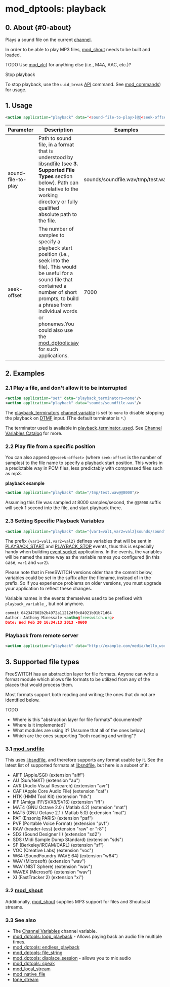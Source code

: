 
# mod_dptools: playback 


## 0\. About {#0-about}

Plays a sound file on the current [channel](../../Introduction/Call-Legs.mdx#0-about).

In order to be able to play MP3 files, [mod\_shout](../mod_shout_3965531.mdx#21-play) needs to be built and loaded.

TODO Use [mod\_vlc](../mod_vlc_13173380.mdx)) for anything else (i.e., M4A, AAC, etc.)?

Stop playback

To stop playback, use the `uuid_break` [API](../../Introduction/FreeSWITCH-API.mdx#-freeswitch--freeswitch-api-) command. See [mod\_commands](../mod_commands_1966741.mdx)) for usage.

## 1\. Usage

```xml
<action application="playback" data="<sound-file-to-play>[@@<seek-offset>]"/> 
```

  
| Parameter          | Description                                                                                                                                                                                                                                                                                               | Examples                          |
| ------------------ | --------------------------------------------------------------------------------------------------------------------------------------------------------------------------------------------------------------------------------------------------------------------------------------------------------- | --------------------------------- |
| sound-file-to-play | Path to sound file, in a format that is understood by [libsndfile](https://en.wikipedia.org/wiki/Libsndfile) (see **3\. Supported File Types** section below). Path can be relative to the working directory or fully qualified absolute path to the file.                                                | sounds/soundfile.wav/tmp/test.wav |
| seek-offset        | The number of samples to specify a playback start position (i.e., seek into the file). This would be useful for a sound file that contained a number of short prompts, to build a phrase from individual words or phonemes.You could also use the [mod\_dptools:say](./6586961.mdx#0-about) for such applications. | 7000                              |

## 2\. Examples

### 2.1 Play a file, and don't allow it to be interrupted

```xml
<action application="set" data="playback_terminators=none"/> 
<action application="playback" data="sounds/soundfile.wav"/>
```

The [playback\_terminators](../../../Channel-Variables-Catalog/playback_terminators_16353264.mdx#0-about) [channel variable](../../Dialplan/Channel-Variables_16352493.mdx#about) is set to `none` to disable stopping the playback on [DTMF](../../Introduction/Glossary.mdx#dtmf) input. (The default terminator is `*`.)

The terminator used is available in [playback\_terminator\_used](../../../Channel-Variables-Catalog/playback_terminator_used_16353270.mdx#playback_terminator_used). See [Channel Variables Catalog](../../../Channel-Variables-Catalog/index.mdx#comments) for more.

### 2.2 Play file from a specific position

You can also append `@@<seek-offset>` (where `seek-offset` is the number of samples) to the file name to specify a playback start position. This works in a predictable way in PCM files, less predictably with compressed files such as mp3.

**playback example**

```xml
<action application="playback" data="/tmp/test.wav@@8000"/>
```

Assuming this file was sampled at 8000 samples/second, the `@@8000` suffix will seek 1 second into the file, and start playback there.

### 2.3 Setting Specific Playback Variables

```xml
<action application="playback" data="{var1=val1,var2=val2}sounds/soundfile.wav"/>
```

The prefix `{var1=val1,var2=val2}` defines variables that will be sent in [PLAYBACK\_START](../../Introduction/Event-System/Event-List_7143557.mdx#playback_start) and [PLAYBACK\_STOP](../../Introduction/Event-System/Event-List_7143557.mdx#playback_stop) events, thus this is especially handy when building [event socket](../../Introduction/Glossary.mdx#event-socket) applications. In the events, the variables will be named the same way as the variable names you configured (in this case, `var1` and `var2`).

Please note that in FreeSWITCH versions older than the commit below, variables could be set in the suffix after the filename, instead of in the prefix. So if you experience problems on older versions, you must upgrade your application to reflect these changes.

Variable names in the events themselves used to be prefixed with `playback_variable_`, but not anymore.

```xml
commit 042347802b2b4972a11212df0c84921b91b71d64
Author: Anthony Minessale <anthm@freeswitch.org>
Date: Wed Feb 20 16:34:13 2013 -0600
```

### Playback from remote server

```xml
<action application="playback" data="http://example.com/media/hello_world.wav"/>
```

## 3\. Supported file types

FreeSWITCH has an abstraction layer for file formats. Anyone can write a format module which allows file formats to be utilized from any of the places that would process them.

Most formats support both reading and writing; the ones that do not are identified below.

TODO 

* Where is this "abstraction layer for file formats" documented?
* Where is it implemented?
* What modules are using it? (Assume that all of the ones below.)
* Which are the ones supporting "both reading and writing"?

### 3.1 [mod_sndfile](../mod_sndfile_32178375.mdx#-freeswitch--mod_sndfile-)

This uses [libsndfile](http://www.mega-nerd.com/libsndfile/), and therefore supports any format usable by it. See the latest list of supported formats at [libsndfile](http://www.mega-nerd.com/libsndfile/), but here is a subset of it:

* AIFF (Apple/SGI) (extension "aiff")
* AU (Sun/NeXT) (extension "au")
* AVR (Audio Visual Research) (extension "avr")
* CAF (Apple Core Audio File) (extension "caf")
* HTK (HMM Tool Kit) (extension "htk")
* IFF (Amiga IFF/SVX8/SV16) (extension "iff")
* MAT4 (GNU Octave 2.0 / Matlab 4.2) (extension "mat")
* MAT5 (GNU Octave 2.1 / Matlab 5.0) (extension "mat")
* PAF (Ensoniq PARIS) (extension "paf")
* PVF (Portable Voice Format) (extension "pvf")
* RAW (header-less) (extension "raw" or "r8" )
* SD2 (Sound Designer II) (extension "sd2")
* SDS (Midi Sample Dump Standard) (extension "sds")
* SF (Berkeley/IRCAM/CARL) (extension "sf")
* VOC (Creative Labs) (extension "voc")
* W64 (SoundFoundry WAVE 64) (extension "w64")
* WAV (Microsoft) (extension "wav")
* WAV (NIST Sphere) (extension "wav")
* WAVEX (Microsoft) (extension "wav")
* XI (FastTracker 2) (extension "xi")

### 3.2 [mod_shout](../mod_shout_3965531.mdx#21-play)

Additionally, [mod\_shout](../mod_shout_3965531.mdx#21-play) supplies MP3 support for files and Shoutcast streams.

### 3.3 See also

* The [Channel Variables](../../Dialplan/Channel-Variables_16352493.mdx#channel-variable-scope-example) channel variable.
* [mod\_dptools: loop\_playback](./16351422.mdx#about) - Allows paying back an audio file multiple times.
* [mod\_dptools: endless\_playback](./6586560.mdx#about)
* [mod\_dptools: file\_string](./6586646.mdx#0-about)
* [mod\_dptools: displace\_session](./6586781.mdx#about) \- allows you to mix audio
* [mod\_dptools: speak](./6587123.mdx#0-about)
* [mod\_local\_stream](../mod_local_stream_6587466.mdx#api)
* [mod\_native\_file](../mod_native_file_6587161.mdx#about)
* [tone\_stream](./gentones/Tone-stream/Tone_stream_6586599.mdx#about)
  
